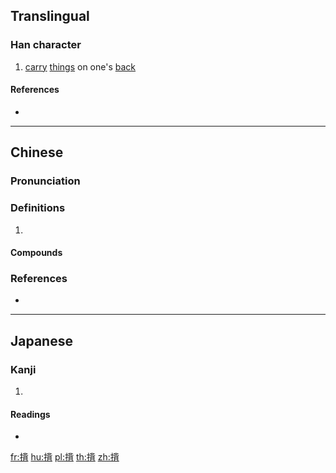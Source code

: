{{character info/new}}
{{also|背}}
==Translingual==

===Han character===
{{Han char|rn=64|rad=手|as=09|sn=12|four=51027|canj=QLPB|ids=⿰扌背}}

# [[carry]] [[thing]]s on one's [[back]]

====References====
* {{Han ref|kx=0445.341|dkj=12444|hdz=31914.050|uh=63F9|ud=25593|bh=B4AE|bd=46254}}

----

==Chinese==
{{zh-forms}}

===Pronunciation===
{{zh-pron
|m=bēi
|c=bui3
|h=pfs=pà
|cat=
}}

===Definitions===
{{zh-hanzi}}

# {{rfdef|zh}}

====Compounds====
{{zh-der|揹黑鍋|裱揹}}

===References===
* {{R:twedu|B01348}}

----

==Japanese==

===Kanji===
{{ja-kanji|grade=|rs=手09}}

# {{defn|lang=ja|sort=手09}}

====Readings====
* {{ja-readings|on=[[はい]] (hai)|kun=[[せおう]] (seou)}}

[[fr:揹]]
[[hu:揹]]
[[pl:揹]]
[[th:揹]]
[[zh:揹]]